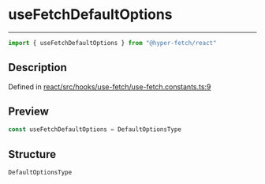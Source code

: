 

# useFetchDefaultOptions

<div class="api-docs__separator" data-reactroot="">

---

</div><div class="api-docs__import" data-reactroot="">

```ts
import { useFetchDefaultOptions } from "@hyper-fetch/react"
```

</div><div class="api-docs__section">

## Description

</div><div class="api-docs__description"><span class="api-docs__do-not-parse">



</span></div><p class="api-docs__definition">

Defined in [react/src/hooks/use-fetch/use-fetch.constants.ts:9](https://github.com/BetterTyped/hyper-fetch/blob/c44d728f/packages/react/src/hooks/use-fetch/use-fetch.constants.ts#L9)

</p><div class="api-docs__section">

## Preview

</div><div class="api-docs__preview var">

```ts
const useFetchDefaultOptions = DefaultOptionsType
```

</div><div class="api-docs__section">

## Structure

</div><div class="api-docs__returns">

```ts
DefaultOptionsType
```

</div>